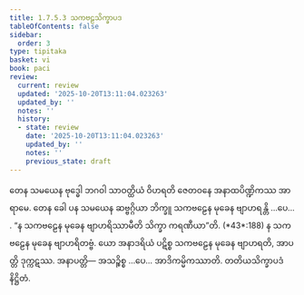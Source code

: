 ```yaml
---
title: 1.7.5.3 သကဗဠသိက္ခာပဒ
tableOfContents: false
sidebar:
  order: 3
type: tipitaka
basket: vi
book: paci
review:
  current: review
  updated: '2025-10-20T13:11:04.023263'
  updated_by: ''
  notes: ''
  history:
  - state: review
    date: '2025-10-20T13:11:04.023263'
    updated_by: ''
    notes: ''
    previous_state: draft
---
```



<DynamicBreadcrumb />


<ReviewStatus review={frontmatter.review} showDetails={true} />

<HypothesisAnnotation frontmatter={frontmatter} />

<Division number="619" book="paci" e="ch" v="2" p="255">

<Paragraph number="1899" book="paci">
တေန သမယေန ဗုဒ္ဓေါ ဘဂဝါ သာဝတ္ထိယံ ဝိဟရတိ ဇေတဝနေ အနာထပိဏ္ဍိကဿ အာရာမေ. တေန ခေါ ပန သမယေန ဆဗ္ဗဂ္ဂိယာ ဘိက္ခူ သကဗဠေန မုခေန ဗျာဟရန္တိ …ပေ… .
</Paragraph>

<Paragraph number="1900" book="paci">
<Emphasis>“န သကဗဠေန မုခေန ဗျာဟရိဿာမီတိ သိက္ခာ ကရဏီယာ”</Emphasis>တိ. (*43*:<Emphasis>188</Emphasis>)
</Paragraph>

<Paragraph number="1901" book="paci">
န သကဗဠေန မုခေန ဗျာဟရိတဗ္ဗံ. ယော အနာဒရိယံ ပဋိစ္စ သကဗဠေန မုခေန ဗျာဟရတိ, အာပတ္တိ ဒုက္ကဋဿ.
</Paragraph>

<Paragraph number="1902" book="paci">
အနာပတ္တိ— အသဉ္စိစ္စ …ပေ… အာဒိကမ္မိကဿာတိ.

</Paragraph>
</Division>

<Paragraph number="1903" type="center" book="paci">
တတိယသိက္ခာပဒံ နိဋ္ဌိတံ.
</Paragraph>